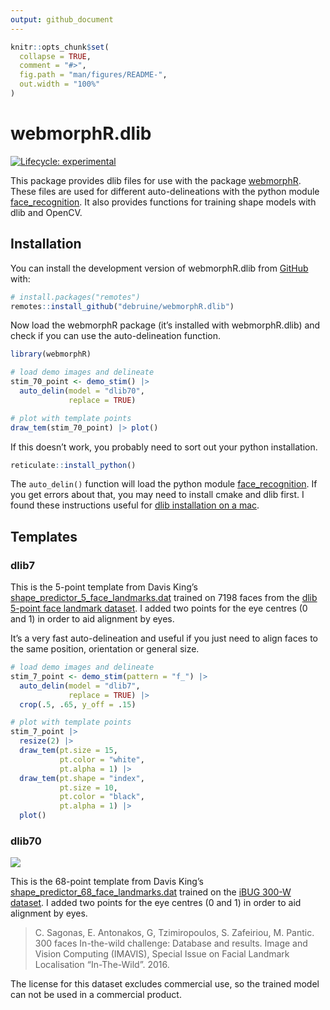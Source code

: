 ```yaml
---
output: github_document
---
```


<!-- README.md is generated from README.Rmd. Please edit that file -->

```r
knitr::opts_chunk$set(
  collapse = TRUE,
  comment = "#>",
  fig.path = "man/figures/README-",
  out.width = "100%"
)
```

# webmorphR.dlib

<!-- badges: start -->
[![Lifecycle: experimental](https://img.shields.io/badge/lifecycle-experimental-orange.svg)](https://lifecycle.r-lib.org/articles/stages.html#experimental)
<!-- badges: end -->

This package provides dlib files for use with the package [webmorphR](https://debruine.github.io/webmorphR/). These files are used for different auto-delineations with the python module [face_recognition](https://github.com/ageitgey/face_recognition). It also provides functions for training shape models with dlib and OpenCV.

## Installation

You can install the development version of webmorphR.dlib from [GitHub](https://github.com/) with:

``` r
# install.packages("remotes")
remotes::install_github("debruine/webmorphR.dlib")
```

Now load the webmorphR package (it's installed with webmorphR.dlib) and check if you can use the auto-delineation function. 

```r
library(webmorphR)

# load demo images and delineate
stim_70_point <- demo_stim() |> 
  auto_delin(model = "dlib70",
             replace = TRUE)

# plot with template points
draw_tem(stim_70_point) |> plot()
```


If this doesn't work, you probably need to sort out your python installation.

```r
reticulate::install_python()
```

The `auto_delin()` function will load the python module [face_recognition](https://github.com/ageitgey/face_recognition). If you get errors about that, you may need to install cmake and dlib first. I found these instructions useful for [dlib installation on a mac](https://stackoverflow.com/questions/54719496/how-to-install-dlib-for-python-on-mac).

## Templates

### dlib7

This is the 5-point template from Davis King's [shape_predictor_5_face_landmarks.dat](https://github.com/davisking/dlib-models#shape_predictor_5_face_landmarksdatbz2) trained on 7198 faces from the [dlib 5-point face landmark dataset](http://dlib.net/files/data/dlib_faces_5points.tar). I added two points for the eye centres (0 and 1) in order to aid alignment by eyes.

It's a very fast auto-delineation and useful if you just need to align faces to the same position, orientation or general size.

```r
# load demo images and delineate
stim_7_point <- demo_stim(pattern = "f_") |> 
  auto_delin(model = "dlib7",
             replace = TRUE) |>
  crop(.5, .65, y_off = .15)

# plot with template points
stim_7_point |>
  resize(2) |>
  draw_tem(pt.size = 15, 
           pt.color = "white", 
           pt.alpha = 1) |>
  draw_tem(pt.shape = "index", 
           pt.size = 10,
           pt.color = "black",
           pt.alpha = 1) |> 
  plot()
```

### dlib70

<img src="man/figures/dlib70.jpg" style="max-width: 100%;"/>

This is the 68-point template from Davis King's [shape_predictor_68_face_landmarks.dat](https://github.com/davisking/dlib-models#shape_predictor_68_face_landmarksdatbz2) trained on the [iBUG 300-W dataset](https://ibug.doc.ic.ac.uk/resources/facial-point-annotations/). I added two points for the eye centres (0 and 1) in order to aid alignment by eyes.

> C. Sagonas, E. Antonakos, G, Tzimiropoulos, S. Zafeiriou, M. Pantic. 300 faces In-the-wild challenge: Database and results. 
Image and Vision Computing (IMAVIS), Special Issue on Facial Landmark Localisation "In-The-Wild". 2016.

The license for this dataset excludes commercial use, so the trained model can not be used in a commercial product. 


